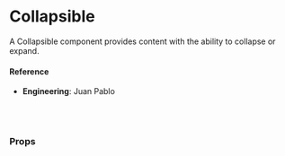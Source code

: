 
<Meta title="🛠 Utilities/Collapsible" component={Collapsible} />

# Collapsible

A Collapsible component provides content with the ability to collapse or expand.

<Preview>
  <Story name="default">
    <Default />
  </Story>
</Preview>

#### Reference

- **Engineering**: Juan Pablo

<br />
<br />

### Props

<Props of={Collapsible} />
